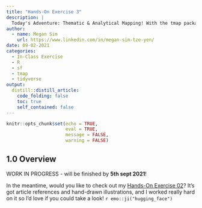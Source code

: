 ```yaml
---
title: "Hands-On Exercise 3"
description: |
  Today's Adventure: Thematic & Analytical Mapping! With the tmap package, let's learn how to plot functional and truthful choropleth maps
author:
  - name: Megan Sim
    url: https://www.linkedin.com/in/megan-sim-tze-yen/
date: 09-02-2021
categories:
  - In-Class Exercise
  - R
  - sf
  - tmap
  - tidyverse
output:
  distill::distill_article:
    code_folding: false
    toc: true
    self_contained: false
---
```



```r
knitr::opts_chunk$set(echo = TRUE, 
                      eval = TRUE,
                      message = FALSE,
                      warning = FALSE)
```

## 1.0 Overview
WORK IN PROGRESS - will be finished by **5th sept 2021**! 

In the meantime, would you like to check out my [Hands-On Exercise 02](https://is415-msty.netlify.app/posts/2021-08-30-hands-on-exercise-2/)? It's got article references and hand-drawn illustrations, and I worked really hard on it so I'd love if you could take a look! `r emo::ji("hugging_face")`

